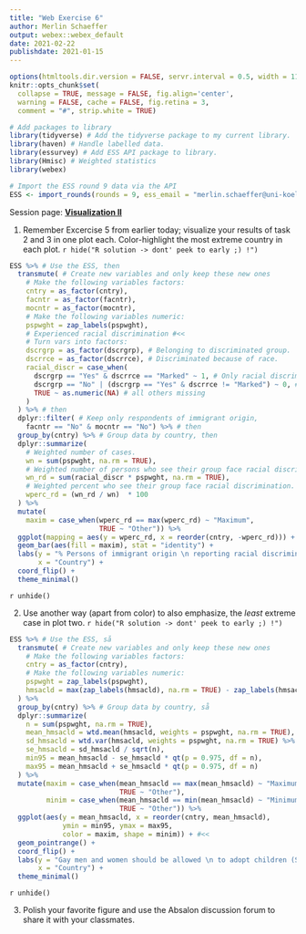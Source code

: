 ```yaml
---
title: "Web Exercise 6"
author: Merlin Schaeffer
output: webex::webex_default
date: 2021-02-22
publishdate: 2021-01-15
---
```


```r
options(htmltools.dir.version = FALSE, servr.interval = 0.5, width = 115, digits = 2)
knitr::opts_chunk$set(
  collapse = TRUE, message = FALSE, fig.align='center',
  warning = FALSE, cache = FALSE, fig.retina = 3,
  comment = "#", strip.white = TRUE)

# Add packages to library
library(tidyverse) # Add the tidyverse package to my current library.
library(haven) # Handle labelled data.
library(essurvey) # Add ESS API package to library.
library(Hmisc) # Weighted statistics
library(webex)

# Import the ESS round 9 data via the API
ESS <- import_rounds(rounds = 9, ess_email = "merlin.schaeffer@uni-koeln.de", format = "spss")
```

Session page: [**Visualization II**](#sessions)

1. Remember Excercise 5 from earlier today; visualize your results of task 2 and 3 in one plot each. Color-highlight the most extreme country in each plot. 
`r hide("R solution -> dont' peek to early ;) !")`
```r
ESS %>% # Use the ESS, then
  transmute( # Create new variables and only keep these new ones
    # Make the following variables factors:
    cntry = as_factor(cntry), 
    facntr = as_factor(facntr),
    mocntr = as_factor(mocntr),
    # Make the following variables numeric:
    pspwght = zap_labels(pspwght),
    # Experienced racial discrimination #<<
    # Turn vars into factors:
    dscrgrp = as_factor(dscrgrp), # Belonging to discriminated group.
    dscrrce = as_factor(dscrrce), # Discriminated because of race.
    racial_discr = case_when(
      dscrgrp == "Yes" & dscrrce == "Marked" ~ 1, # Only racial discrimination counts as 1 #<<
      dscrgrp == "No" | (dscrgrp == "Yes" & dscrrce != "Marked") ~ 0, # No, or all other forms of discr. count as 0 #<<
      TRUE ~ as.numeric(NA) # all others missing
    ) 
  ) %>% # then
  dplyr::filter( # Keep only respondents of immigrant origin,
    facntr == "No" & mocntr == "No") %>% # then
  group_by(cntry) %>% # Group data by country, then
  dplyr::summarize(
    # Weighted number of cases.
    wn = sum(pspwght, na.rm = TRUE), 
    # Weighted number of persons who see their group face racial discrimination.
    wn_rd = sum(racial_discr * pspwght, na.rm = TRUE), 
    # Weighted percent who see their group face racial discrimination.
    wperc_rd = (wn_rd / wn)  * 100 
  ) %>%
  mutate(
    maxim = case_when(wperc_rd == max(wperc_rd) ~ "Maximum",
                      TRUE ~ "Other")) %>%
  ggplot(mapping = aes(y = wperc_rd, x = reorder(cntry, -wperc_rd))) + 
  geom_bar(aes(fill = maxim), stat = "identity") +
  labs(y = "% Persons of immigrant origin \n reporting racial discrimination",
       x = "Country") +
  coord_flip() +
  theme_minimal()
```
`r unhide()`

2. Use another way (apart from color) to also emphasize, the *least* extreme case in plot two.
`r hide("R solution -> dont' peek to early ;) !")`
```r
ESS %>% # Use the ESS, så
  transmute( # Create new variables and only keep these new ones
    # Make the following variables factors:
    cntry = as_factor(cntry), 
    # Make the following variables numeric:
    pspwght = zap_labels(pspwght),
    hmsacld = max(zap_labels(hmsacld), na.rm = TRUE) - zap_labels(hmsacld), #<<
  ) %>%
  group_by(cntry) %>% # Group data by country, så
  dplyr::summarize(
    n = sum(pspwght, na.rm = TRUE),
    mean_hmsacld = wtd.mean(hmsacld, weights = pspwght, na.rm = TRUE),
    sd_hmsacld = wtd.var(hmsacld, weights = pspwght, na.rm = TRUE) %>% sqrt(),
    se_hmsacld = sd_hmsacld / sqrt(n),
    min95 = mean_hmsacld - se_hmsacld * qt(p = 0.975, df = n),
    max95 = mean_hmsacld + se_hmsacld * qt(p = 0.975, df = n)
  ) %>%
  mutate(maxim = case_when(mean_hmsacld == max(mean_hmsacld) ~ "Maximum", #<<
                           TRUE ~ "Other"),
         minim = case_when(mean_hmsacld == min(mean_hmsacld) ~ "Minimum", #<<
                           TRUE ~ "Other")) %>%
  ggplot(aes(y = mean_hmsacld, x = reorder(cntry, mean_hmsacld), 
             ymin = min95, ymax = max95,
             color = maxim, shape = minim)) + #<<
  geom_pointrange() +
  coord_flip() +
  labs(y = "Gay men and women should be allowed \n to adopt children (Scale 1 to 5)",
       x = "Country") +
  theme_minimal()
```
`r unhide()`

3. Polish your favorite figure and use the Absalon discussion forum to share it with your classmates.
